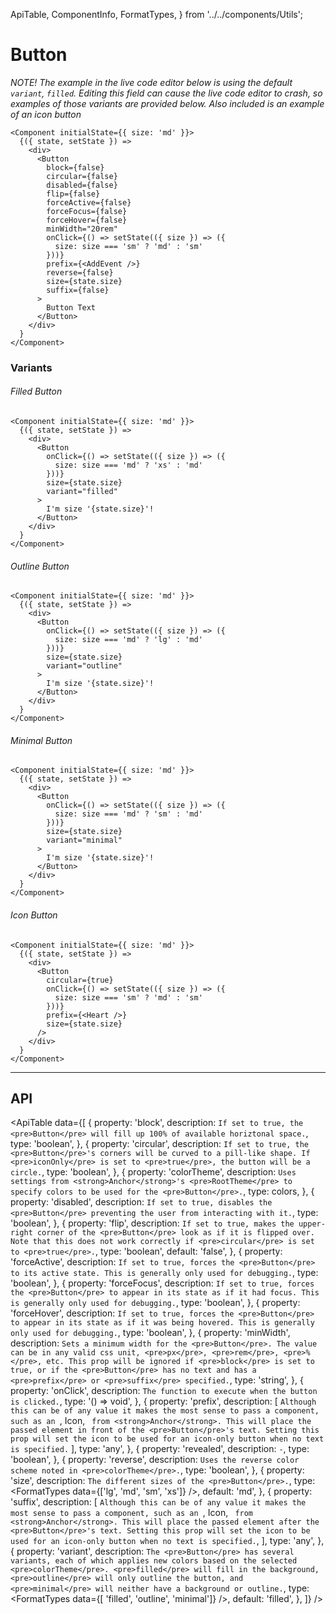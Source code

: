   ApiTable,
  ComponentInfo,
  FormatTypes,
} from '../../components/Utils';

# Button

<ComponentInfo title="Button" />

*NOTE! The example in the live code editor below is using the default `variant`, `filled`.
Editing this field can cause the live code editor to crash, so examples of those variants are provided
below. Also included is an example of an icon button*

```tsx live
<Component initialState={{ size: 'md' }}>
  {({ state, setState }) =>
    <div>
      <Button
        block={false}
        circular={false}
        disabled={false}
        flip={false}
        forceActive={false}
        forceFocus={false}
        forceHover={false}
        minWidth="20rem"
        onClick={() => setState(({ size }) => ({
          size: size === 'sm' ? 'md' : 'sm'
        }))}
        prefix={<AddEvent />}
        reverse={false}
        size={state.size}
        suffix={false}
      >
        Button Text
      </Button>
    </div>
  }
</Component>
```

### Variants

###### Filled Button
```tsx live hideTitle
<Component initialState={{ size: 'md' }}>
  {({ state, setState }) =>
    <div>
      <Button
        onClick={() => setState(({ size }) => ({
          size: size === 'md' ? 'xs' : 'md'
        }))}
        size={state.size}
        variant="filled"
      >
        I'm size '{state.size}'!
      </Button>
    </div>
  }
</Component>
```

###### Outline Button
```tsx live hideTitle
<Component initialState={{ size: 'md' }}>
  {({ state, setState }) =>
    <div>
      <Button
        onClick={() => setState(({ size }) => ({
          size: size === 'md' ? 'lg' : 'md'
        }))}
        size={state.size}
        variant="outline"
      >
        I'm size '{state.size}'!
      </Button>
    </div>
  }
</Component>
```

###### Minimal Button
```tsx live hideTitle
<Component initialState={{ size: 'md' }}>
  {({ state, setState }) =>
    <div>
      <Button
        onClick={() => setState(({ size }) => ({
          size: size === 'md' ? 'sm' : 'md'
        }))}
        size={state.size}
        variant="minimal"
      >
        I'm size '{state.size}'!
      </Button>
    </div>
  }
</Component>
```

###### Icon Button
```tsx live hideTitle
<Component initialState={{ size: 'md' }}>
  {({ state, setState }) =>
    <div>
      <Button
        circular={true}
        onClick={() => setState(({ size }) => ({
          size: size === 'sm' ? 'md' : 'sm'
        }))}
        prefix={<Heart />}
        size={state.size}
      />
    </div>
  }
</Component>
```

---

## API

<ApiTable data={[
    {
        property: 'block',
        description: `If set to true, the <pre>Button</pre> will fill up 100% of available horiztonal
            space.`,
        type: 'boolean',
    },
    {
        property: 'circular',
        description: `If set to true, the <pre>Button</pre>'s corners will be curved to a pill-like
            shape. If <pre>iconOnly</pre> is set to <pre>true</pre>, the button will be a circle.`,
        type: 'boolean',
    },
    {
        property: 'colorTheme',
        description: `Uses settings from <strong>Anchor</strong>'s <pre>RootTheme</pre> to
            specify colors to be used for the <pre>Button</pre>.`,
        type: <Link to="/theme/root-theme#buttons">colors</Link>,
    },
    {
        property: 'disabled',
        description: `If set to true, disables the <pre>Button</pre> preventing the user from
            interacting with it.`,
        type: 'boolean',
    },
    {
        property: 'flip',
        description: `If set to true, makes the upper-right corner of the <pre>Button</pre> look as
            if it is flipped over. Note that this does not work correctly if <pre>circular</pre> is
            set to <pre>true</pre>.`,
        type: 'boolean',
        default: 'false',
    },
    {
        property: 'forceActive',
        description: `If set to true, forces the <pre>Button</pre> to its active state. This is
            generally only used for debugging.`,
        type: 'boolean',
    },
    {
        property: 'forceFocus',
        description: `If set to true, forces the <pre>Button</pre> to appear in its state as if it
            had focus. This is generally only used for debugging.`,
        type: 'boolean',
    },
    {
        property: 'forceHover',
        description: `If set to true, forces the <pre>Button</pre> to appear in its state as if it
            was being hovered. This is generally only used for debugging.`,
        type: 'boolean',
    },
    {
        property: 'minWidth',
        description: `Sets a minimum width for the <pre>Button</pre>. The value can be in any valid
            css unit, <pre>px</pre>, <pre>rem</pre>, <pre>%</pre>, etc. This prop will be ignored if
            <pre>block</pre> is set to true, or if the <pre>Button</pre> has no text and has a
            <pre>prefix</pre> or <pre>suffix</pre> specified.`,
        type: 'string',
    },
    {
        property: 'onClick',
        description: `The function to execute when the button is clicked.`,
        type: '() => void',
    },
    {
        property: 'prefix',
        description: [
            `Although this can be of any value it makes the most sense to pass a component, such as an `,
            <Link to="/components/icon">Icon</Link>,
            ` from <strong>Anchor</strong>. This will place the passed element in front of the
            <pre>Button</pre>'s text. Setting this prop will set the icon to be used for an
            icon-only button when no text is specified.`
        ],
        type: 'any',
    },
    {
        property: 'revealed',
        description: `-`,
        type: 'boolean',
    },
    {
        property: 'reverse',
        description: `Uses the reverse color scheme noted in <pre>colorTheme</pre>.`,
        type: 'boolean',
    },
    {
        property: 'size',
        description: `The different sizes of the <pre>Button</pre>.`,
        type: <FormatTypes data={['lg', 'md', 'sm', 'xs']} />,
        default: 'md',
    },
    {
        property: 'suffix',
        description: [
            `Although this can be of any value it makes the most sense to pass a component,
            such as an `,
            <Link to="/components/icon">Icon</Link>,
            ` from <strong>Anchor</strong>. This will place the passed element after the
            <pre>Button</pre>'s text. Setting this prop will set the icon to be used for an
            icon-only button when no text is specified.`,
        ],
        type: 'any',
    },
    {
        property: 'variant',
        description: `The <pre>Button</pre> has several variants, each of which applies new colors
            based on the selected <pre>colorTheme</pre>. <pre>filled</pre> will fill in the
            background, <pre>outline</pre> will only outline the button, and <pre>minimal</pre> will
            neither have a background or outline.`,
        type: <FormatTypes data={[ 'filled', 'outline', 'minimal']} />,
        default: 'filled',
    },
]} />